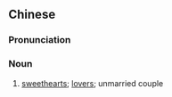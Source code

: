 {{also|情侣}}
==Chinese==
{{zh-forms|s=情侣}}

===Pronunciation===
{{zh-pron
|m=qínglǚ
|c=cing4 leoi5
|mn=qz:chêng-lír/xm:chêng-lú/zz:chêng-lí/qz:chêng-lǐr
|cat=n
}}

===Noun===
{{zh-noun}}

# [[sweethearts]]; [[lovers]]; unmarried couple